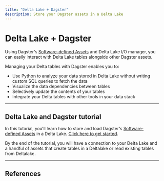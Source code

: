 ```yaml
---
title: "Delta Lake + Dagster"
description: Store your Dagster assets in a Delta Lake
---
```


# Delta Lake + Dagster

Using Dagster's [Software-defined Assets](/concepts/assets/software-defined-assets) and Delta Lake I/O manager, you can easily interact with Delta Lake tables alongside other Dagster assets.

Managing your Delta tables with Dagster enables you to:

- Use Python to analyze your data stored in Delta Lake without writing custom SQL queries to fetch the data
- Visualize the data dependencies between tables
- Selectively update the contents of your tables
- Integrate your Delta tables with other tools in your data stack

---

## Delta Lake and Dagster tutorial

In this tutorial, you'll learn how to store and load Dagster's [Software-defined Assets](/concepts/assets/software-defined-assets) in a Delta Lake. [Click here to get started](/integrations/deltalake/using-deltalake-with-dagster).

By the end of the tutorial, you will have a connection to your Delta Lake and a handful of assets that create tables in a Deltalake or read existing tables from Deltalake.

---

## References

<ArticleList>
  <ArticleListItem
    title="Additional Delta Lake features"
    href="/integrations/deltalake/reference"
  ></ArticleListItem>
  <ArticleListItem
    title="Deltalake API reference"
    href="/\_apidocs/libraries/dagster-deltalake"
  ></ArticleListItem>
</ArticleList>
